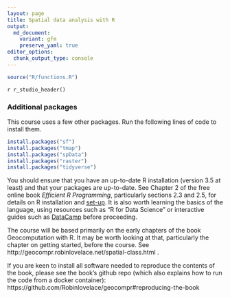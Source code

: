 ```yaml
---
layout: page
title: Spatial data analysis with R
output:
  md_document:
    variant: gfm
    preserve_yaml: true
editor_options: 
  chunk_output_type: console
---
```

```r
source("R/functions.R")
```
`r r_studio_header()`

### Additional packages

This course uses a few other packages. Run the following lines of code to 
install them.

```r
install.packages("sf")
install.packages("tmap")
install.packages("spData")
install.packages("raster")
install.packages("tidyverse")
```

You should ensure that you have an up-to-date R installation (version 3.5 at least) and that your packages are up-to-date. 
See Chapter 2 of the free online book *Efficient R Programming*, particularly sections 2.3 and 2.5, for details on R installation and [set-up](https://csgillespie.github.io/efficientR/set-up.html).
It is also worth learning the basics of the language, using resources such as "R for Data Science" or interactive guides such as [DataCamp](https://www.datacamp.com/courses/free-introduction-to-r) before proceeding.

The course will be based primarily on the early chapters of the book Geocomputation with R. It may be worth looking at that, particularly the chapter on getting started, before the course. See http://geocompr.robinlovelace.net/spatial-class.html .

If you are keen to install all software needed to reproduce the contents of the book, please see the book's github repo (which also explains how to run the code from a docker container): https://github.com/Robinlovelace/geocompr#reproducing-the-book


